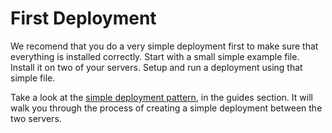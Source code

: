 # First Deployment

We recomend that you do a very simple deployment first to make sure that everything is installed correctly. Start with a small simple example file. Install it on two of your servers. Setup and run a deployment using that simple file.

Take a look at the [simple deployment pattern](/guides/deployment-patterns/dev-to-prod), in the guides section. It will walk you through the process of creating a simple deployment between the two servers.
